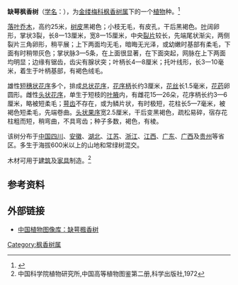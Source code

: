 {{Speciesbox
| name = 缺萼楓香树
| status = 
| status_system = 
| image = Liquidambar_acalycina.jpg
| authority =

| genus = Liquidambar
| species = acalycina
}}

'''缺萼枫香树'''（[[学名|学名]]：{{lang|la|'''''Liquidambar acalycina'''''}}），为[[金缕梅科|金缕梅科]][[枫香树属|枫香树属]]下的一个[[植物|植物]]种。<ref>{{cite web | url=http://db.kib.ac.cn/CNFlora/SearchResult.aspx?CPNI=CPNI-239-16623 | title=缺萼枫香树 Liquidambar acalycina H. T. Chang | publisher=中国植物物种信息数据库 | accessdate=2013-01-15}}</ref>

[[落叶乔木|落叶乔木]]，高约25米，[[树皮|树皮]]黑褐色；小枝无毛，有皮孔，干后黑褐色。[[叶|叶]]阔卵形，掌状3裂，长8一13厘米，宽8一15厘米，中央[[裂片|裂片]]较长，先端尾状渐尖，两侧裂片三角卵形，稍平展；上下两面均无毛，暗晦无光泽，或幼嫩时基部有柔毛，下面有时稍带灰色；掌状脉3—5条，在上面很显著，在下面突起，网脉在上下两面均明显；边缘有锯齿，齿尖有腺状突；叶柄长4—8厘米；托叶线形，长3一10毫米，着生于叶柄基部，有褐色绒毛。

雄性[[短穗状花序|短穗状花序]]多个，排成[[总状花序|总状花序]]，[[花序柄|花序柄]]长约3厘米，[[花丝|花丝]]长1.5毫米，[[花药|花药]]卵圆形。雌性[[头状花序|头状花序]]，单生于短枝的[[叶腋|叶腋]]内，有雌花15—26朵，花序柄长约3—6厘米，略被短柔毛；[[萼齿|萼齿]]不存在，或为鳞片状，有时极短，花柱长5—7毫米，被褐色短柔毛，先端卷曲。[[头状果序|头状果序]]宽2.5厘米，干后变黑褐色，疏松易碎，宿存花柱粗而短，稍弯曲，不具弯齿；种子多数，褐色，有棱。

该树分布于[[中国|中国]][[四川|四川]]、[[安徽|安徽]]、[[湖北|湖北]]、[[江苏|江苏]]、[[浙江|浙江]]、[[江西|江西]]、[[广东|广东]]、[[广西|广西]]及[[贵州|贵州]]等省区。多生于海拔600米以上的山地和常绿树混交。

木材可用于[[建筑|建筑]]及[[家具|家具]]制造。<ref>中国科学院植物研究所,中国高等植物图鉴第二册,科学出版社,1972</ref>

==参考资料==
{{reflist}}

==外部链接==
*[http://www.plantphoto.cn/tu.aspx?id=416067 中国植物图像库：缺萼楓香树]
{{Taxonbar|from=Q15236930}}

[[Category:枫香树属|Category:枫香树属]]